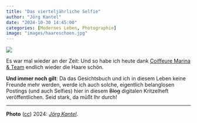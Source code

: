 ```yaml
---
title: "Das vierteljährliche Selfie"
author: "Jörg Kantel"
date: "2024-10-30 14:45:00"
categories: [Modernes Leben, Photographie]
image: "images/haareschoen.jpg"
---
```


[![](images/haareschoen-b.jpg)](https://www.flickr.com/photos/schockwellenreiter/54105172450/)

Es war mal wieder an der Zeit: Und so habe ich heute dank [Coiffeure Marina & Team](https://www.facebook.com/coiffeuremarinaundteam/?locale=de_DE) endlich wieder die Haare schön.

**Und immer noch gilt**: Da das Gesichtsbuch und ich in diesem Leben keine Freunde mehr werden, werde ich auch solche, eigentlich belanglosen Postings (und auch Selfies) hier in diesem ~~Blog~~ digitalen Kritzelheft veröffentlichen. Seid stark, da müßt Ihr durch!

---

**Photo** ([cc](http://creativecommons.org/licenses/by-nc-nd/2.0/)) 2024: *[Jörg Kantel](http://cognitiones.kantel-chaos-team.de/cv.html)*.